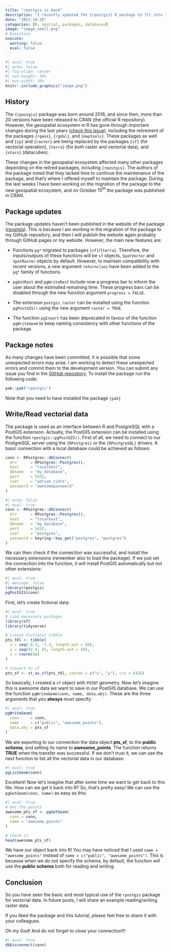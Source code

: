 ```yaml
---
title: "rpostgis is back"
description: "I recently updated the {rpostgis} R package to fit into the current spatial ecosystem of packages. Here, I show a basic usage of the package"
date: "2023-10-20"
categories: [R, spatial, packages, databases]
image: "image_small.png"
# Execution 
execute: 
  warning: false
  eval: false
---
```


```r
#| eval: true
#| echo: false
#| fig-align: center
#| out-height: 30%
#| out-width: 30%
knitr::include_graphics("image.png")
```

## History

The `{rpostgis}` package was born around 2016, and since then, more than 20 versions have been released to CRAN (the official R repository). However, the geospatial ecosystem in R has gone through important changes during the last years ([check this issue](https://r-spatial.org/r/2022/04/12/evolution.html)), including the retirement of the packages `{rgeos}`, `{rgdal}`, and `{maptools}`. These packages as well and `{sp}` and `{raster}` are being replaced by the packages `{sf}` (for vectorial operation), `{terra}` (for both raster and vectorial data), and `{stars}` (datacubes).

These changes in the geospatial ecosystem affected many other packages depending on the retired packages, including `{rpostgis}`. The authors of the package noted that they lacked time to continue the maintenance of the package, and that's where I offered myself to maintain the package. During the last weeks I have been working on the migration of the package to the new geospatial ecosystem, and on October $15^{th}$ the package was published in CRAN.

## Package updates

The package updates haven't been published in the website of the package ([rpostgis](https://mablab.org/rpostgis/)). This is because I am working in the migration of the package to my GitHub repository, and then I will publish the website again probably through GitHub pages or my website. However, the main new features are:

-   Functions `pg*` migrated to packages `{sf}`/`{terra}`. Therefore, the inputs/outputs of these functions will be `sf` objects, `SpatVector` and `SpatRaster` objects by default. However, to maintain compatibility with recent versions, a new argument `returnclass` have been added to the `pg*` family of functions.

-   `pgGetRast` and `pgWriteRast` include now a progress bar to inform the user about the estimated remaining time. These progress bars can be disabled through the new function argument `progress = FALSE`.

-   The extension `postgis_raster` can be installed using the function `pgPostGIS()` using the new argument `raster = TRUE`.

-   The function `pgInsert` has been deprecated in favour of the function `pgWriteGeom` to keep naming consistency with other functions of the package.

## Package notes

As many changes have been committed, it is possible that some unexpected errors may arise. I am working to detect these unexpected errors and commit them to the development version. You can submit any issue you find in the [GitHub repository](https://github.com/Cidree/rpostgis/issues). To install the package run the following code:

```r
pak::pak("rpostgis")
```

::: callout-caution
Note that you need to have installed the package `{pak}`
:::

## Write/Read vectorial data

The package is used as an interface between R and PostgreSQL with a PostGIS extension. Actually, the PostGIS extension can be installed using the function `rpostgis::pgPostGIS()`. First of all, we need to connect to our PostgreSQL server using the `{RPostgres}` or the `{RPostgreSQL}` drivers. A basic connection with a local database could be achieved as follows:

```r
conn <- RPostgres::dbConnect(
  drv      = RPostgres::Postgres(),
  host     = "localhost",
  dbname   = "my_database",
  port     = 5432,
  user     = "adrian_cidre",
  password = "awesomepassword"
)
```

```r
#| echo: false
#| eval: true
conn <- RPostgres::dbConnect(
  drv      = RPostgres::Postgres(),
  host     = "localhost",
  dbname   = "my_database",
  port     = 5432,
  user     = "postgres",
  password = keyring::key_get("postgres", "postgres")
)
```

We can then check if the connection was successful, and install the necessary extensions (remember also to load the package). If we just set the connection into the function, it will install PostGIS automatically but not other extensions:

```r
#| eval: true
#| message: false
library(rpostgis)
pgPostGIS(conn)
```

First, let's create fictional data:

```r
#| eval: true
# Load necessary packages
library(sf)
library(tidyverse)

# Create fictional tibble
pts_tbl <- tibble(
  x = seq(-8.3, -7.3, length.out = 50),
  y = seq(42.4, 43, length.out = 50),
  z = rnorm(50)
)

# Convert to sf
pts_sf <- st_as_sf(pts_tbl, coords = c("x", "y"), crs = 4326)
```

So basically, I created a `sf` object with `POINT` geometry. Now let's imagine this is awesome data we want to save in our PostGIS database. We can use the function `pgWriteGeom(conn, name, data.obj)`. These are the three arguments that you **always** must specify:

```r
#| eval: true
pgWriteGeom(
  conn     = conn,
  name     = c("public", "awesome_points"),
  data.obj = pts_sf
)
```

We are exporting to our connection the data object **pts_sf**, to the **public schema**, and setting its name to **awesome_points**. The function returns **TRUE** when the transfer was successful. If we don't trust it, we can use the next function to list all the vectorial data in our database:

```r
#| eval: true
pgListGeom(conn)
```

Excellent! Now let's imagine that after some time we want to get back to this file. How can we get it back into R? So, that's pretty easy! We can use the `pgGetGeom(conn, name)` as easy as this:

```r
#| eval: true
# Get the points
awesome_pts_sf <- pgGetGeom(
  conn = conn,
  name = "awesome_points"
)

# Check it
head(awesome_pts_sf)
```

We have our object back into R! You may have noticed that I used `name = "awesome_points"` instead of `name = c("public", "awesome_points")`. This is because when we do not specify the schema, by default, the function will use the **public schema** both for reading and writing.

## Conclusion

So you have seen the basic and most typical use of the `rpostgis` package for vectorial data. In future posts, I will share an example reading/writing raster data.

If you liked the package and this tutorial, please feel free to share it with your colleagues.

::: callout-warning
Oh my God! And do not forget to close your connection!!!

```r
#| eval: true
dbDisconnect(conn)
```
:::
